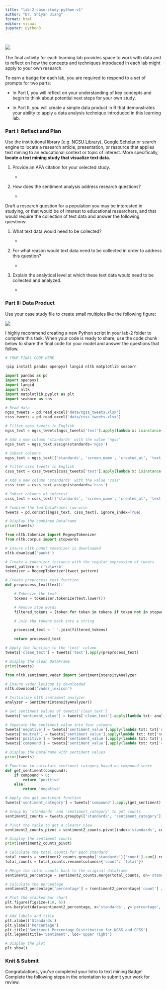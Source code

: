```yaml
---
title: "lab-2-case-study-python-v1"
author: "Dr. Shiyan Jiang"
format: html
editor: visual
jupyter: python3
---
```


## ![](img/dm.png)

The final activity for each learning lab provides space to work with data and to reflect on how the concepts and techniques introduced in each lab might apply to your own research.

To earn a badge for each lab, you are required to respond to a set of prompts for two parts: 

-   In Part I, you will reflect on your understanding of key concepts and begin to think about potential next steps for your own study.

-   In Part II, you will create a simple data product in R that demonstrates your ability to apply a data analysis technique introduced in this learning lab.

### Part I: Reflect and Plan

Use the institutional library (e.g. [NCSU Library](https://www.lib.ncsu.edu/#articles)), [Google Scholar](https://scholar.google.com/) or search engine to locate a research article, presentation, or resource that applies text mining to an educational context or topic of interest. More specifically, **locate a text mining study that visualize text data.**

1.  Provide an APA citation for your selected study.

    -   

2.  How does the sentiment analysis address research questions?

    -   

Draft a research question for a population you may be interested in studying, or that would be of interest to educational researchers, and that would require the collection of text data and answer the following questions:

1.  What text data would need to be collected?

    -   

2.  For what reason would text data need to be collected in order to address this question?

    -   

3.  Explain the analytical level at which these text data would need to be collected and analyzed.

    -   

### Part II: Data Product

Use your case study file to create small multiples like the following figure:

![](img/sentiment.png)

I highly recommend creating a new Python script in your lab-2 folder to complete this task. When your code is ready to share, use the code chunk below to share the final code for your model and answer the questions that follow.

```python
# YOUR FINAL CODE HERE


```

```python
!pip install pandas openpyxl langid nltk matplotlib seaborn

import pandas as pd
import openpyxl
import langid
import nltk
import matplotlib.pyplot as plt
import seaborn as sns
```

```python
# Read data
ngss_tweets = pd.read_excel('data/ngss_tweets.xlsx')
csss_tweets = pd.read_excel('data/csss_tweets.xlsx')

# Filter ngss tweets in English
ngss_text = ngss_tweets[ngss_tweets['text'].apply(lambda x: isinstance(x, str) and len(x.strip()) > 0 and langid.classify(x)[0] == 'en')]

# Add a new column 'standards' with the value 'ngss'
ngss_text = ngss_text.assign(standards='ngss')

# Subset columns
ngss_text = ngss_text[['standards', 'screen_name', 'created_at', 'text']]

# Filter csss tweets in English
csss_text = csss_tweets[csss_tweets['text'].apply(lambda x: isinstance(x, str) and len(x.strip()) > 0 and langid.classify(x)[0] == 'en')]

# Add a new column 'standards' with the value 'csss'
csss_text = csss_text.assign(standards='csss')

# Subset columns of interest
csss_text = csss_text[['standards', 'screen_name', 'created_at', 'text']]

# Combine the two DataFrames row-wise
tweets = pd.concat([ngss_text, csss_text], ignore_index=True)

# Display the combined DataFrame
print(tweets)
```

```python
from nltk.tokenize import RegexpTokenizer
from nltk.corpus import stopwords

# Ensure nltk punkt tokenizer is downloaded
nltk.download('punkt')

# Create a tokenizer instance with the regular expression of tweets
tweet_pattern = r'\b\w+\b'
tokenizer = RegexpTokenizer(tweet_pattern)

# Create preprocess_text function
def preprocess_text(text):

    # Tokenize the text
    tokens = tokenizer.tokenize(text.lower())

    # Remove stop words
    filtered_tokens = [token for token in tokens if token not in stopwords.words('english')]

    # Join the tokens back into a string

    processed_text = ' '.join(filtered_tokens)

    return processed_text

# Apply the function to the 'text' column
tweets['clean_text'] = tweets['text'].apply(preprocess_text)

# Display the clean DataFrame
print(tweets)
```

```python
from nltk.sentiment.vader import SentimentIntensityAnalyzer

# Ensure vader_lexicon is downloaded
nltk.download('vader_lexicon')

# Initialize nltk sentiment analyzer
analyzer = SentimentIntensityAnalyzer()

# Get sentiment values of tweets['clean_text']
tweets['sentiment_value'] = tweets['clean_text'].apply(lambda txt: analyzer.polarity_scores(txt))

# Separate the sentiment_value into four columns
tweets['negative'] = tweets['sentiment_value'].apply(lambda txt: txt['neg'])
tweets['neutral'] = tweets['sentiment_value'].apply(lambda txt: txt['neu'])
tweets['positive'] = tweets['sentiment_value'].apply(lambda txt: txt['pos'])
tweets['compound'] = tweets['sentiment_value'].apply(lambda txt: txt['compound'])

# Display the DataFrame with sentiment values
print(tweets)
```

```python
# Function to calculate sentiment category based on compound score
def get_sentiment(compound):
    if compound > 0:
        return 'positive'
    else:
        return 'negative'

# Apply the get_sentiment function
tweets['sentiment_category'] = tweets['compound'].apply(get_sentiment)

# Group by 'standards' and 'sentiment_category' to get counts
sentiment2_counts = tweets.groupby(['standards', 'sentiment_category']).size().reset_index(name='count')

# Pivot the table to get a clearer view
sentiment2_counts_pivot = sentiment2_counts.pivot(index='standards', columns='sentiment_category', values='count').fillna(0).reset_index()

# Display the sentiment counts
print(sentiment2_counts_pivot)
```

```python
# Calculate the total counts for each standard
total_counts = sentiment2_counts.groupby('standards')['count'].sum().reset_index()
total_counts = total_counts.rename(columns={'count': 'total'})

# Merge the total counts back to the original dataframe
sentiment2_percentage = sentiment2_counts.merge(total_counts, on='standards')

# Calculate the percentage
sentiment2_percentage['percentage'] = (sentiment2_percentage['count'] / sentiment2_percentage['total']) * 100

# Plot the stacked bar chart
plt.figure(figsize=(10, 6))
sns.barplot(data=sentiment2_percentage, x='standards', y='percentage', hue='sentiment_category')

# Add labels and title
plt.xlabel('Standards')
plt.ylabel('Percentage')
plt.title('Sentiment Percentage Distribution for NGSS and CCSS')
plt.legend(title='Sentiment', loc='upper right')

# Display the plot
plt.show()
```

### Knit & Submit

Congratulations, you've completed your Intro to text mining Badge! Complete the following steps in the orientation to submit your work for review.

